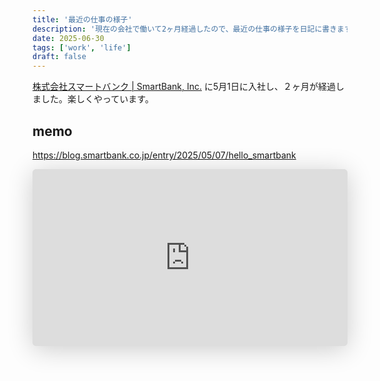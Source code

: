 ```yaml
---
title: '最近の仕事の様子'
description: '現在の会社で働いて2ヶ月経過したので、最近の仕事の様子を日記に書きます。'
date: 2025-06-30
tags: ['work', 'life']
draft: false
---
```


[株式会社スマートバンク | SmartBank, Inc.](https://smartbank.co.jp/) に5月1日に入社し、２ヶ月が経過しました。楽しくやっています。


## memo

https://blog.smartbank.co.jp/entry/2025/05/07/hello_smartbank

<iframe class="speakerdeck-iframe" frameborder="0" src="https://speakerdeck.com/player/f9e932f8745944478762a80234da5af5" title="急成長を支える基盤作り〜地道な改善からコツコツと〜 #cre_meetup" allowfullscreen="true" style="border: 0px; background: padding-box padding-box rgba(0, 0, 0, 0.1); margin: 0px; padding: 0px; border-radius: 6px; box-shadow: rgba(0, 0, 0, 0.2) 0px 5px 40px; width: 100%; height: auto; aspect-ratio: 560 / 315;" data-ratio="1.7777777777777777"></iframe>
